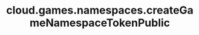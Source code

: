 ---
title: "cloud.games.namespaces.createGameNamespaceTokenPublic"
openapi: "POST /games/{game_id}/namespaces/{namespace_id}/tokens/public"
---
